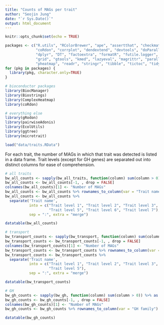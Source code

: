 ```yaml
---
title: "Counts of MAGs per trait"
author: "Seojin Jung"
date: "`r Sys.Date()`"
output: html_document
---
```


```r
knitr::opts_chunk$set(echo = TRUE)
```

```r
packages <- c("R.utils", "RColorBrewer", "ape", "assertthat", "checkmate",
              "coRdon", "corrplot", "dendextend", "devtools", "doParallel",
              "dplyr", "DT", "factoextra", "formatR", "futile.logger", "ggplot2", 
              "grid", "gtools", "kmed", "lazyeval", "magrittr", "parallel", 
              "pheatmap", "readr", "stringr", "tibble", "tictoc", "tidyr", "vegan")
for (pkg in packages) {
  library(pkg, character.only=TRUE)
}

# bioconductor packages
library(BiocManager)
library(Biostrings)
library(ComplexHeatmap)
library(coRdon)

# everything else
library(gRodon)
library(pairwiseAdonis)
library(EcolUtils)
library(ggtree)
library(microtrait)
```

```r
load("data/traits.RData")
```

For each trait, the number of MAGs in which that trait was detected is listed in a data frame. Trait levels (except for GH genes) are separated out into distinct columns for ease of comprehension. 

```r
# all traits
bw_all_counts <- sapply(bw_all_traits, function(column) sum(column > 0)) %>% as.data.frame()
bw_all_counts <- bw_all_counts[-1, , drop = FALSE]
colnames(bw_all_counts)[1] <- "Number of MAGs"
bw_all_counts <- bw_all_counts %>% rownames_to_column(var = "Trait name")
bw_all_counts <- bw_all_counts %>%
  separate('Trait name', 
           into = c("Trait level 1", "Trait level 2", "Trait level 3", "Trait level 4",
                    "Trait level 5", "Trait level 6", "Trait level 7"), 
           sep = ":", extra = "merge")

datatable(bw_all_counts)
```

```r
# transport
bw_transport_counts <- sapply(bw_transport, function(column) sum(column > 0)) %>% as.data.frame()
bw_transport_counts <- bw_transport_counts[-1, , drop = FALSE]
colnames(bw_transport_counts)[1] <- "Number of MAGs"
bw_transport_counts <- bw_transport_counts %>% rownames_to_column(var = "Trait name")
bw_transport_counts <- bw_transport_counts %>%
  separate('Trait name', 
           into = c("Trait level 1", "Trait level 2", "Trait level 3", "Trait level 4",
                    "Trait level 5"), 
           sep = ":", extra = "merge")

datatable(bw_transport_counts)
```

```r
# GH
bw_gh_counts <- sapply(bw_gh, function(column) sum(column > 0)) %>% as.data.frame()
bw_gh_counts <- bw_gh_counts[-1, , drop = FALSE]
colnames(bw_gh_counts)[1] <- "Number of MAGs"
bw_gh_counts <- bw_gh_counts %>% rownames_to_column(var = "GH family")

datatable(bw_gh_counts)
```
